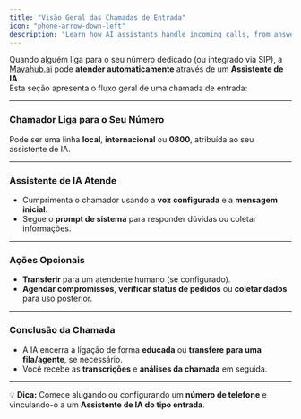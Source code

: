 ```yaml
---
title: "Visão Geral das Chamadas de Entrada"
icon: "phone-arrow-down-left"
description: "Learn how AI assistants handle incoming calls, from answering to call completion and analytics"
---
```


Quando alguém liga para o seu número dedicado (ou integrado via SIP), a [Mayahub.ai](http://Mayahub.ai) pode **atender automaticamente** através de um **Assistente de IA**.\
Esta seção apresenta o fluxo geral de uma chamada de entrada:

---

### Chamador Liga para o Seu Número

Pode ser uma linha **local**, **internacional** ou **0800**, atribuída ao seu assistente de IA.

---

### Assistente de IA Atende

- Cumprimenta o chamador usando a **voz configurada** e a **mensagem inicial**.
- Segue o **prompt de sistema** para responder dúvidas ou coletar informações.

---

### Ações Opcionais

- **Transferir** para um atendente humano (se configurado).
- **Agendar compromissos**, **verificar status de pedidos** ou **coletar dados** para uso posterior.

---

### Conclusão da Chamada

- A IA encerra a ligação de forma **educada** ou **transfere para uma fila/agente**, se necessário.
- Você recebe as **transcrições** e **análises da chamada** em seguida.

---

💡 **Dica:** Comece alugando ou configurando um **número de telefone** e vinculando-o a um **Assistente de IA do tipo entrada**.